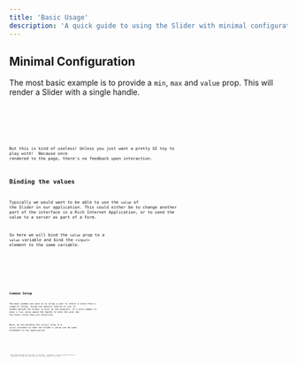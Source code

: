 ```yaml
---
title: 'Basic Usage'
description: 'A quick guide to using the Slider with minimal configuration'
---
```







## Minimal Configuration
<Icon name="twemoji:fire" /> The most basic example is to provide a `min`, `max` and `value` prop. 
This will render a Slider with a single handle.

<Demo name="Default (useless) Slider" client:visible>
  <Useless client:visible />
  <Code slot="svelte" lang="svelte" code={UselessRaw} />
  <Code slot="vue" lang="vue" code={UselessRawVue} />
  <Code slot="react" lang="jsx" code={UselessRawReact} />
  <Code slot="vanilla" lang="html" code={UselessRawHtml} />
</Demo>

But this is kind of useless! Unless you just want a pretty UI toy to play with! <Icon name="twemoji:face-with-tears-of-joy" />
Because once rendered to the page, there's no feedback upon interaction.



## Binding the values

Typically we would want to be able to use the `value` of the Slider in our application. This
could either be to change another part of the interface in a Rich Internet Application, or to
send the value to a server as part of a Form.

So here we will bind the `value` prop to a `value` variable and bind the `<input>` element to the same variable.

<Demo name="Basic Binding to an <input>" client:visible>
  <BasicBinding client:visible />
  <Code slot="svelte" lang="svelte" code={BasicBindingRaw} />
  <Code slot="vanilla" lang="html" code={BasicBindingRawHtml} />
  <Code slot="vue" lang="vue" code={BasicBindingRawVue} />
  <Code slot="react" lang="jsx" code={BasicBindingRawReact} />
</Demo>



## Common Setup

The most common use case is to allow a user to select a value
from a range of values. Using the special feature of `pips` to render
beside the Slider to hint at the progress. It's also common to show a `float` value
above the handle to help the user see the exact value they are selecting.

Here; we are binding the `values[]` prop to a `values` variable so that the Slider's value can be
used elsewhere in our application.

<Demo name="A typical Range Slider with pips" client:visible>
  <TypicalUsage client:visible />
  <Code slot="svelte" lang="svelte" code={TypicalUsageRaw} />
  <Code slot="vue" lang="vue" code={TypicalUsageRawVue} />
  <Code slot="react" lang="jsx" code={TypicalUsageRawReact} />
  <Code slot="vanilla" lang="html" code={TypicalUsageRawHtml} />
</Demo>

<Note type="info" title="Clicky Labels">
  When displaying labels below a Slider (`first=label`, `last=label`), this also enables them to be
  interactive. Clicking on a label will move the closest handle to that value.
</Note>